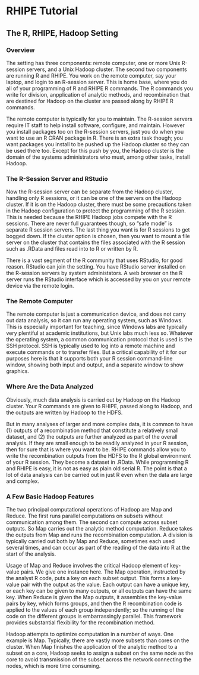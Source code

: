 # RHIPE Tutorial #

## The R, RHIPE, Hadoop Setting ##

### Overview ###

The setting has three components: remote computer, one or more Unix
R-session servers, and a Unix Hadoop cluster. The second two components are
running R and RHIPE.  You work on the remote
computer, say your laptop, and login to an R-session server.
This is home base, where you do all of your programming
of R and RHIPE R commands. The R commands you write for division, anpplication
of analytic methods, and recombination that are destined for Hadoop on the
cluster are passed along by RHIPE R commands.

The remote computer is typically for you to maintain. The R-session
servers  require IT staff to help install software, configure, and maintain. 
However you install packages too on the R-session servers, just you do when you
want to use an R CRAN package in R. There is an extra task though; you want
packages you install to be pushed up the Hadoop cluster so they can be used
there too.  Except for this push by you, the Hadoop cluster is the
domain of the systems administrators who must, among other tasks, install
Hadoop.

### The R-Session Server and RStudio ###

Now the R-session server can be separate from the Hadoop cluster, handling
only R sessions, or it can be one of the servers on the Hadoop cluster. If it
is on the Hadoop cluster, there must be some precautions taken in the Hadoop
configuration to protect the programming of the R session. This is needed
because the RHIPE Hadoop jobs compete with the R sessions. There are never full
guarantees though, so "safe mode" is separate R session servers. The last thing
you want is for R sessions to get bogged down. If the cluster option is chosen,
then you want to mount a file server on the cluster that contains the files
associated with the R session such as .RData and files read into to R or
written by R.

There is a vast segment of the R community that uses RStudio, for good reason.
RStudio can join the setting. You have RStudio server  installed on the
R-session servers by system administators. A web browser on the R server runs
the RStudio interface which is accessed by you on your remote device via the
remote login.

### The Remote Computer ###

The remote computer is just a communication device, and does not carry out data
analysis, so it can run any operating system, such as Windows. This is
especially important for teaching, since Windows labs are typically very
plentiful at academic institutions, but Unix labs much less so.
Whatever the operating system, a common communication protocol that  is used
is the SSH protocol. SSH is typically used to log into a remote machine and
execute commands or to transfer files. But a critical capability of it for our
purposes here is that it supports both your R session command-line window,
showing both input and output, and a separate window to show graphics.

### Where Are the Data Analyzed ###

Obviously, much data analysis is carried out by Hadoop on the Hadoop cluster.
Your R commands are given to RHIPE, passed along to Hadoop, and the outputs
are written by Hadoop to the HDFS.

But in many analyses of larger and more complex data, it is common to have
(1) outputs of a recombination method that constitute a relatively small
dataset, and (2) the outputs are further analyzed as part of the overall
analysis. If they are small enough to be readily analyzed in your R session,
then for sure that is where you want to be.
RHIPE commands allow you to write the recombination outputs from the HDFS to
the R global environment of your R session. They become a dataset in .RData.
While programming R and RHIPE is easy, it is not as easy as plain old serial R.
The point is that a lot of data analysis can be carried out in just R even when
the data are large and complex.

### A Few Basic Hadoop Features ###

The two principal computational operations of Hadoop are Map and Reduce. The
first runs parallel computations on subsets without communication among them.
The second can compute across subset outputs. So Map carries out the
analytic method computation. Reduce takes the outputs from Map
and runs the recombination computation.
A division is typically carried out both by Map and Reduce, sometimes each used
several times,  and can occur as
part of the reading of the data into R at the start of the analysis.

Usage of Map and Reduce involves the critical Hadoop element of key-value
pairs. We give one instance here. The Map operation, instructed by the
analyst R code, puts a key on each subset
output. This forms a key-value pair with the output as the value.
Each output can have a unique key, or each key can be given to many
outputs, or all outputs can have the same key. When Reduce is given the Map
outputs, it assembles the key-value pairs by key, which forms groups,
and then the R recombination code is applied to the values of each group
independently; so the running of the code on the different groups is
embarrassingly parallel. This framework provides substantial flexibility for
the  recombination method.

Hadoop attempts to optimize computation in a number of ways. One example is
Map. Typically, there are vastly more subsets than cores on the cluster.
When Map finishes the application of the analytic method to a subset on a core,
Hadoop seeks to assign a subset on the same node as the core to avoid
transmission of the subset across the network connecting the nodes, which is
more time consuming.


